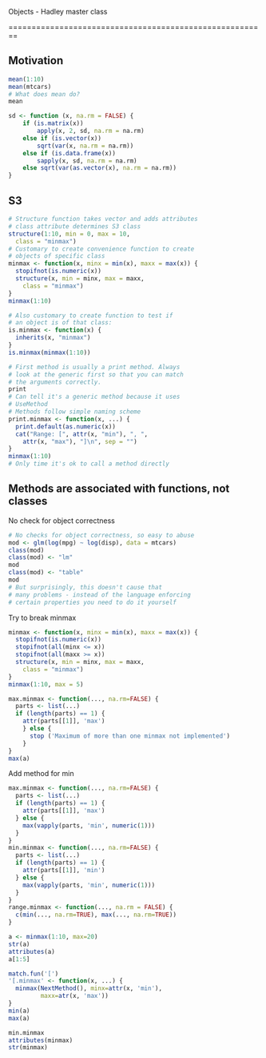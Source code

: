 Objects - Hadley master class

========================================================

## Motivation
```r
mean(1:10)
mean(mtcars)
# What does mean do?
mean
```

```r
sd <- function (x, na.rm = FALSE) {
    if (is.matrix(x))
        apply(x, 2, sd, na.rm = na.rm)
    else if (is.vector(x))
        sqrt(var(x, na.rm = na.rm))
    else if (is.data.frame(x))
        sapply(x, sd, na.rm = na.rm)
    else sqrt(var(as.vector(x), na.rm = na.rm))
}
```

## S3
```r
# Structure function takes vector and adds attributes
# class attribute determines S3 class
structure(1:10, min = 0, max = 10,
  class = "minmax")
# Customary to create convenience function to create
# objects of specific class
minmax <- function(x, minx = min(x), maxx = max(x)) {
  stopifnot(is.numeric(x))
  structure(x, min = minx, max = maxx,
    class = "minmax")
}
minmax(1:10)
```

```r
# Also customary to create function to test if
# an object is of that class:
is.minmax <- function(x) {
  inherits(x, "minmax")
}
is.minmax(minmax(1:10))
```

```r
# First method is usually a print method. Always
# look at the generic first so that you can match
# the arguments correctly.
print
# Can tell it's a generic method because it uses
# UseMethod
# Methods follow simple naming scheme
print.minmax <- function(x, ...) {
  print.default(as.numeric(x))
  cat("Range: [", attr(x, "min"), ", ",
    attr(x, "max"), "]\n", sep = "")
}
minmax(1:10)
# Only time it's ok to call a method directly
```

## Methods are associated with functions, not classes
No check for object correctness
```r
# No checks for object correctness, so easy to abuse
mod <- glm(log(mpg) ~ log(disp), data = mtcars)
class(mod)
class(mod) <- "lm"
mod
class(mod) <- "table"
mod
# But surprisingly, this doesn't cause that
# many problems - instead of the language enforcing
# certain properties you need to do it yourself
```

Try to break minmax
```r
minmax <- function(x, minx = min(x), maxx = max(x)) {
  stopifnot(is.numeric(x))
  stopifnot(all(minx <= x))
  stopifnot(all(maxx >= x))
  structure(x, min = minx, max = maxx,
    class = "minmax")
}
minmax(1:10, max = 5)
```

```r
max.minmax <- function(..., na.rm=FALSE) {
  parts <- list(...)
  if (length(parts) == 1) {
    attr(parts[[1]], 'max')
    } else {
      stop ('Maximum of more than one minmax not implemented')
    }
}
max(a)
```
 Add method for min
 
```r
max.minmax <- function(..., na.rm=FALSE) {
  parts <- list(...)
  if (length(parts) == 1) {
    attr(parts[[1]], 'max')
  } else {
    max(vapply(parts, 'min', numeric(1)))
  }
}
min.minmax <- function(..., na.rm=FALSE) {
  parts <- list(...)
  if (length(parts) == 1) {
    attr(parts[[1]], 'min')
  } else {
    max(vapply(parts, 'min', numeric(1)))
  }
}
range.minmax <- function(..., na.rm = FALSE) {
  c(min(..., na.rm=TRUE), max(..., na.rm=TRUE))
}
```

```r
a <- minmax(1:10, max=20)
str(a)
attributes(a)
a[1:5]

match.fun('[')
'[.minmax' <- function(x, ...) {
  minmax(NextMethod(), minx=attr(x, 'min'),
         maxx=atr(x, 'max'))
}
min(a)
max(a)

min.minmax
attributes(minmax)
str(minmax)
```
